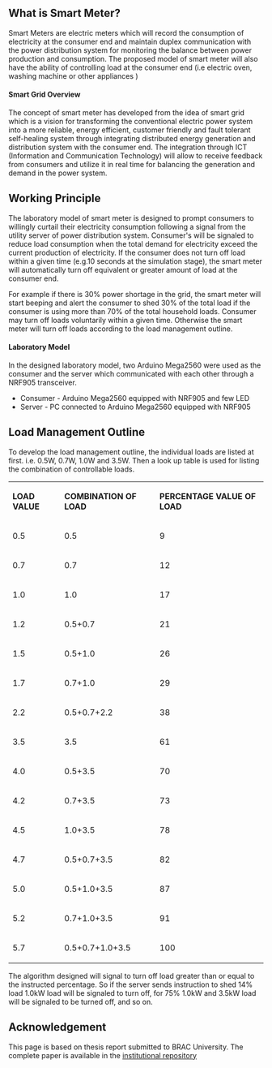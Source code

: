 == What is Smart Meter? ==
Smart Meters are electric meters which will record the consumption of electricity at the consumer end and maintain duplex communication with the power distribution system for monitoring the balance between power production and consumption. The proposed model of smart meter will also have the ability of controlling load at the consumer end (i.e electric oven, washing machine or other appliances ) 

==== Smart Grid Overview ====
The concept of smart meter has developed from the idea of smart grid which is a vision for transforming the conventional electric power system into a more reliable, energy efficient, customer friendly and fault tolerant self-healing system through integrating distributed energy generation and distribution system with the consumer end. The integration through ICT (Information and Communication Technology) will allow to receive feedback from consumers and utilize it in real time for balancing the generation and demand in the  power system. 

== Working Principle ==
The laboratory model of smart meter is designed to prompt consumers to willingly curtail their electricity consumption following a signal from the utility server of power distribution system. Consumer's will be signaled to reduce load consumption when the total demand for electricity exceed the current production of electricity.
If the consumer does not turn off load within a given time (e.g.10 seconds at the simulation stage), the smart meter will automatically turn off equivalent or greater amount of load at the consumer end. 

For example if there is 30% power shortage in the grid, the smart meter will start beeping and alert the consumer to shed 30% of the total load if the consumer is using more than 70% of the total  household loads. Consumer may turn off loads voluntarily within a given time. Otherwise the smart meter will turn off loads according to the load management outline.

==== Laboratory Model ====
In the designed laboratory model, two Arduino Mega2560 were used as the consumer and the server which communicated with each other through a NRF905 transceiver.
* Consumer - Arduino Mega2560 equipped with NRF905 and few LED
* Server - PC connected to Arduino Mega2560 equipped with NRF905

== Load Management Outline ==
To develop the load management outline, the individual loads are listed at first. i.e. 0.5W, 0.7W, 1.0W and 3.5W. Then a look up table is used for listing the combination of controllable loads. 
{|border="1"
| '''LOAD VALUE''' || '''COMBINATION OF LOAD''' || '''PERCENTAGE VALUE OF LOAD'''
|- 
| 0.5 || 0.5 || 9
|- 
| 0.7 || 0.7 || 12
|- 
| 1.0 || 1.0 || 17
|- 
| 1.2 || 0.5+0.7 || 21
|- 
| 1.5 || 0.5+1.0 || 26
|- 
| 1.7 || 0.7+1.0 || 29
|- 
| 2.2 || 0.5+0.7+2.2 || 38
|- 
| 3.5 || 3.5 || 61
|- 
| 4.0 || 0.5+3.5 || 70
|- 
| 4.2 || 0.7+3.5 || 73
|- 
| 4.5 || 1.0+3.5 || 78
|- 
| 4.7 || 0.5+0.7+3.5 || 82
|- 
| 5.0 || 0.5+1.0+3.5 || 87
|- 
| 5.2 || 0.7+1.0+3.5 || 91
|- 
| 5.7 || 0.5+0.7+1.0+3.5 || 100
|}
The algorithm designed will signal to turn off load greater than or equal to the instructed percentage. So if the server sends instruction to shed 14% load 1.0kW load will be signaled to turn off, for 75% 1.0kW and 3.5kW load will be signaled to be turned off, and so on. 


== Acknowledgement ==
This page is based on thesis report submitted to BRAC University. The complete paper is available in the [http://dspace.bracu.ac.bd/handle/10361/3231 institutional repository]